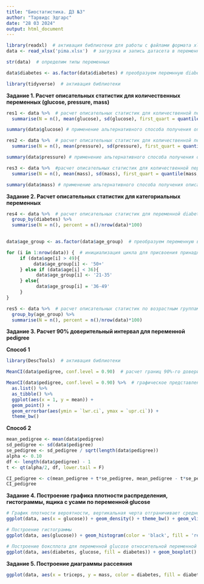 ---
title: "Биостатистика. ДЗ №3"
author: "Тарвидс Эдгарс"
date: "28 03 2024"
output: html_document
---

```{r}
library(readxl)  # активация библиотеки для работы с файлами формата xl
data <- read_xlsx('pima.xlsx')  # загрузка и запись датасета в переменную

```

```{r}
str(data)  # определим типы переменных

```

```{r}
data$diabetes <- as.factor(data$diabetes) # преобразуем перемнную diabetes в факторный тип
```

```{r}
library(tidyverse)  # активация библиотеки
```


**Задание 1. Расчет описательных статистик для количественных переменных (glucose, pressure, mass)**

```{r}
res1 <- data %>%  # расчет описательных статистик для количественной переменной glucose
  summarise(N = n(), mean(glucose), sd(glucose), first_quart = quantile(glucose, probs = 0.25), third_quart = quantile(glucose, probs = 0.75), min(glucose), max(glucose))
```

```{r}
summary(data$glucose) # применение альтернативного способа получения описательных статистик
```


```{r}
res2 <- data %>%  # расчет описательных статистик для количественной переменной pressure
  summarise(N = n(), mean(pressure), sd(pressure), first_quart = quantile(pressure, probs = 0.25), third_quart = quantile(pressure, probs = 0.75), min(pressure), max(pressure))
```

```{r}
summary(data$pressure) # применение альтернативного способа получения описательных статистик
```


```{r}
res3 <- data %>%  #расчет описательных статистик для количественной переменной mass
  summarise(N = n(), mean(mass), sd(mass), first_quart = quantile(mass, probs = 0.25), third_quart = quantile(mass, probs = 0.75), min(mass), max(mass))
```

```{r}
summary(data$mass) # применение альтернативного способа получения описательных статистик
```

**Задание 2. Расчет описательных статистик для категориальных переменных**

```{r}
res4 <- data %>%  # расчет описательных статистик для переменной diabetes (N - абсолютная частота, percent- относительная частота)
  group_by(diabetes) %>%
  summarise(N = n(), percent = n()/nrow(data)*100)
  
```

```{r}
data$age_group <- as.factor(data$age_group)  # преобразуем переменную в факторный тип

```

```{r}
for (i in 1:nrow(data)) {  # инициализация цикла для присвоения принадлежности к конкретной возрастной группе
     if (data$age[i] > 49){
          data$age_group[i] <- '50+'
     } else if (data$age[i] < 36){
           data$age_group[i] <- '21-35'
     } else{ 
           data$age_group[i] = '36-49'
     }
}
```


```{r}
res5 <- data %>%  # расчет описательных статистик по возрастным группам
  group_by(age_group) %>%
  summarise(N = n(), percent = n()/nrow(data)*100)
```


**Задание 3. Расчет 90% доверительный интервал для переменной pedigree**

**Способ 1**

```{r}
library(DescTools)  # активация библиотеки
```
```{r}
MeanCI(data$pedigree, conf.level = 0.90)  # расчет границ 90%-го доверительного интервала
```
```{r}
MeanCI(data$pedigree, conf.level = 0.90) %>%  # графическое представление 90%-го доверительного интервала
  as.list() %>%
  as_tibble() %>%
  ggplot(aes(x = 1, y = mean)) +
  geom_point() +
  geom_errorbar(aes(ymin = `lwr.ci`, ymax = `upr.ci`)) +
  theme_bw()
```
**Способ 2**

```{r}
mean_pedigree <- mean(data$pedigree)
sd_pedigree <- sd(data$pedigree)
se_pedigree <- sd_pedigree / sqrt(length(data$pedigree))
alpha <- 0.10
df <- length(data$pedigree) - 1
t <- qt(alpha/2, df, lower.tail = F)

CI_pedigree <- c(mean_pedigree + t*se_pedigree, mean_pedigree - t*se_pedigree)
CI_pedigree
```


**Задание 4. Построение графика плотности распределения, гистограммы, ящика с усами по переменной glucose**

```{r}
# График плотности вероятности, вертикальная черта отграничивает среднее значение по исследуемой переменной
ggplot(data, aes(x = glucose)) + geom_density() + theme_bw() + geom_vline(xintercept = mean(data$glucose))
```
```{r}
# Построение гистограммы
ggplot(data, aes(glucose)) + geom_histogram(color = 'black', fill = 'red')
```

```{r}
# Построение боксплота для переменной glucose относительной переменной diabetes
ggplot(data, aes(diabetes, glucose, fill = diabetes)) + geom_boxplot() + theme_bw()
```
**Задание 5. Построение диаграммы рассеяния**

```{r}
ggplot(data, aes(x = triceps, y = mass, color = diabetes, fill = diabetes)) + geom_point() + facet_grid(.~diabetes)
```

